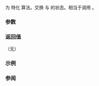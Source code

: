{{cpp/title|swap&lt;small&gt;(std::basic_regex)&lt;/small&gt;}}
{{cpp/regex/basic_regex/navbar}}
{{ddcl|since=c++11|
template&lt; class CharT, class Traits &gt;
void swap( basic_regex&lt;CharT, Traits&gt;&amp; lhs, basic_regex&lt;CharT, Traits&gt;&amp; rhs ) noexcept;
}}

为 {{lc|std::basic_regex}} 特化 {{lc|std::swap}} 算法。交换 {{c|lhs}} 与 {{c|rhs}} 的状态。相当于调用 {{c|lhs.swap(rhs)}}。

===参数===
{{par begin}}
{{par|lhs, rhs|要交换的正则表达式}}
{{par end}}

===返回值===
（无）

===示例===
{{example
|code=
|output=
}}

===参阅===
{{dsc begin}}
{{dsc inc|cpp/regex/basic_regex/dsc swap}}
{{dsc end}}

{{langlinks|de|en|es|fr|it|ja|pt|ru}}
